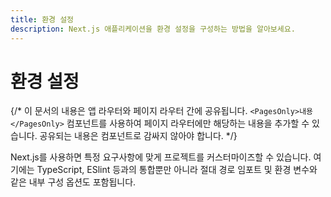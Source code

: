 ```yaml
---
title: 환경 설정
description: Next.js 애플리케이션을 환경 설정을 구성하는 방법을 알아보세요.
---
```


# 환경 설정

{/* 이 문서의 내용은 앱 라우터와 페이지 라우터 간에 공유됩니다. `<PagesOnly>내용</PagesOnly>` 컴포넌트를 사용하여 페이지 라우터에만 해당하는 내용을 추가할 수 있습니다. 공유되는 내용은 컴포넌트로 감싸지 않아야 합니다. */}

Next.js를 사용하면 특정 요구사항에 맞게 프로젝트를 커스터마이즈할 수 있습니다. 여기에는 TypeScript, ESlint 등과의 통합뿐만 아니라 절대 경로 임포트 및 환경 변수와 같은 내부 구성 옵션도 포함됩니다.
